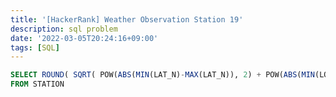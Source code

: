 ```yaml
---
title: '[HackerRank] Weather Observation Station 19'
description: sql problem
date: '2022-03-05T20:24:16+09:00'
tags: [SQL]
---
```


```sql
SELECT ROUND( SQRT( POW(ABS(MIN(LAT_N)-MAX(LAT_N)), 2) + POW(ABS(MIN(LONG_W)-MAX(LONG_W)), 2) ), 4)
FROM STATION
```
